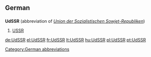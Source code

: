 ==German==

==={{abbreviation|German}}===
'''UdSSR''' {{f}} (abbreviation of ''[[Union der Sozialistischen Sowjet-Republiken]]'')

# [[USSR]]

[[Category:German abbreviations]]

[[de:UdSSR]]
[[el:UdSSR]]
[[fr:UdSSR]]
[[lt:UdSSR]]
[[hu:UdSSR]]
[[pl:UdSSR]]
[[pt:UdSSR]]